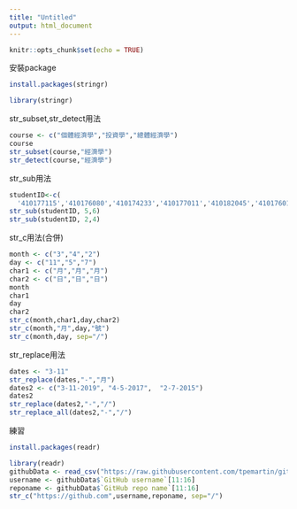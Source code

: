 ```yaml
---
title: "Untitled"
output: html_document
---
```


```r
knitr::opts_chunk$set(echo = TRUE)
```

安裝package
```r
install.packages(stringr)
```
```r
library(stringr)
```

str_subset,str_detect用法
```r
course <- c("個體經濟學","投資學","總體經濟學")
course
str_subset(course,"經濟學")
str_detect(course,"經濟學")
```

str_sub用法
```r
studentID<-c(
  '410177115','410176080','410174233','410177011','410182045','410176014')
str_sub(studentID, 5,6)
str_sub(studentID, 2,4)
```

str_c用法(合併)
```r
month <- c("3","4","2")
day <- c("11","5","7")
char1 <- c("月","月","月")
char2 <- c("日","日","日")
month
char1
day 
char2
str_c(month,char1,day,char2)
str_c(month,"月",day,"號")
str_c(month,day, sep="/")
```

str_replace用法
```r
dates <- "3-11"
str_replace(dates,"-","月")
dates2 <- c("3-11-2019", "4-5-2017",  "2-7-2015")
dates2
str_replace(dates2,"-","/")
str_replace_all(dates2,"-","/")
```
練習
```r
install.packages(readr)
```
```r
library(readr)
githubData <- read_csv("https://raw.githubusercontent.com/tpemartin/github-data/master/githubData.csv")
username <- githubData$`GitHub username`[11:16]
reponame <- githubData$`GitHub repo name`[11:16]
str_c("https://github.com",username,reponame, sep="/")
```

